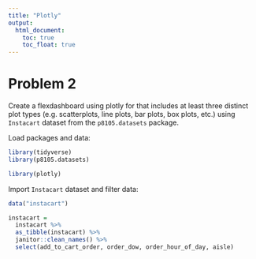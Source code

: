 ```yaml
---
title: "Plotly"
output: 
  html_document:
    toc: true
    toc_float: true
---
```


# Problem 2

Create a flexdashboard using plotly for that includes at least three distinct plot types (e.g. scatterplots, line plots, bar plots, box plots, etc.) using `Instacart` dataset from the `p8105.datasets` package.

Load packages and data:

```r
library(tidyverse)
library(p8105.datasets)

library(plotly)
```

Import `Instacart` dataset and filter data:

```r
data("instacart")

instacart = 
  instacart %>% 
  as_tibble(instacart) %>%
  janitor::clean_names() %>%
  select(add_to_cart_order, order_dow, order_hour_of_day, aisle)
```



